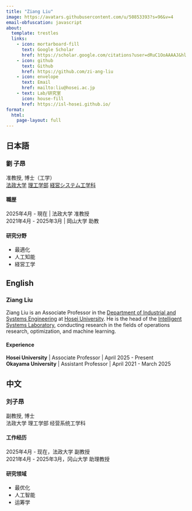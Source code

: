 ```yaml
---
title: "Ziang Liu"
image: https://avatars.githubusercontent.com/u/50853393?s=96&v=4
email-obfuscation: javascript
about:
  template: trestles
  links:
    - icon: mortarboard-fill
      text: Google Scholar
      href: https://scholar.google.com/citations?user=dRuC1OoAAAAJ&hl
    - icon: github
      text: Github
      href: https://github.com/zi-ang-liu
    - icon: envelope
      text: Email
      href: mailto:liu@hosei.ac.jp
    - text: Lab/研究室
      icon: house-fill
      href: https://isl-hosei.github.io/
format: 
  html:
    page-layout: full
---
```


::: {.panel-tabset}
## 日本語
### 劉 子昂 
准教授, ​博士（工学）   
[​法政大学](https://www.hosei.ac.jp/)
[理工学部](https://www.hosei.ac.jp/riko/)
[経営システム工学科](https://ise-hp.ws.hosei.ac.jp/)

#### 職歴

2025年4月 - 現在 |  法政大学 准教授    
2021年4月 - 2025年3月 |  岡山大学 助教

#### 研究分野

- 最適化
- 人工知能
- 経営工学

## English
### Ziang Liu
Ziang Liu is an Associate Professor in the [Department of Industrial and Systems Engineering](https://ise-hp.ws.hosei.ac.jp/) at [Hosei University](https://www.hosei.ac.jp/). He is the head of the [Intelligent Systems Laboratory](https://isl-hosei.github.io/), conducting research in the fields of operations research, optimization, and machine learning.

#### Experience

**Hosei University** | Associate Professor | April 2025 - Present    
**Okayama University** | Assistant Professor | April 2021 - March 2025

## 中文
### 刘子昂   
副教授, 博士  
法政大学 理工学部 经营系统工学科

#### 工作经历

2025年4月 - 现在，法政大学 副教授    
2021年4月 - 2025年3月，冈山大学 助理教授

#### 研究领域
- 最优化
- 人工智能
- 运筹学
:::